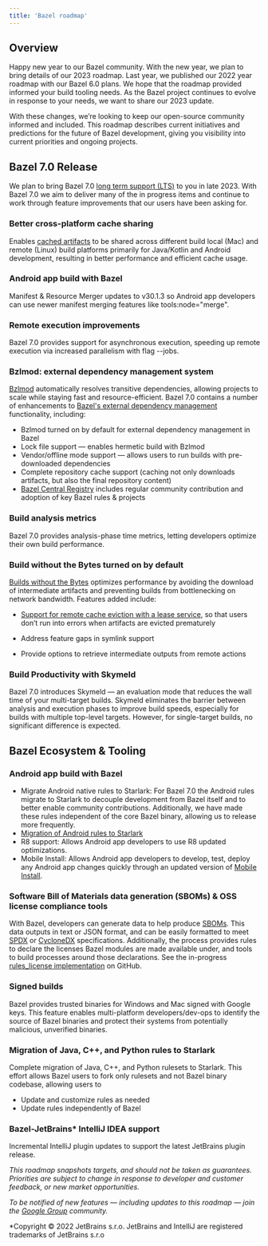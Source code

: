 ```yaml
---
title: 'Bazel roadmap'
---
```


## Overview

Happy new year to our Bazel community. With the new year, we plan to bring details of our 2023 roadmap. Last year, we published our 2022 year roadmap with our Bazel 6.0 plans. We hope that the roadmap provided informed your build tooling needs. As the Bazel project continues to evolve in response to your needs, we want to share our 2023 update.

With these changes, we’re looking to keep our open-source community informed and included. This roadmap describes current initiatives and predictions for the future of Bazel development, giving you visibility into current priorities and ongoing projects.

## Bazel 7.0 Release
We plan to bring Bazel 7.0 [long term support (LTS)](https://bazel.build/versions/7.1.0/release/versioning) to you in late 2023. With Bazel 7.0 we aim to deliver many of the in progress items and continue to work through feature improvements that our users have been asking for.

### Better cross-platform cache sharing
Enables [cached artifacts](https://docs.google.com/document/d/1o0mrl2DanfV_6kB_Kf_jUdge13CQ8CvCiqeni2o-rvA/edit#heading=h.mvuo768l4ja2) to be shared across different build local (Mac) and remote (Linux) build platforms primarily for Java/Kotlin and Android development, resulting in better performance and efficient cache usage.

### Android app build with Bazel
Manifest & Resource Merger updates to v30.1.3 so Android app developers can use newer manifest merging features like tools:node="merge".

### Remote execution improvements
Bazel 7.0 provides support for asynchronous execution, speeding up remote execution via increased parallelism with flag --jobs.

### Bzlmod: external dependency management system
[Bzlmod](https://bazel.build/versions/7.1.0/docs/bzlmod) automatically resolves transitive dependencies, allowing projects to scale while staying fast and resource-efficient. Bazel 7.0 contains a number of enhancements to [Bazel's external dependency management](https://docs.google.com/document/d/1moQfNcEIttsk6vYanNKIy3ZuK53hQUFq1b1r0rmsYVg/edit#heading=h.lgyp7ubwxmjc) functionality, including:

-   Bzlmod turned on by default for external dependency management in Bazel
-   Lock file support — enables hermetic build with Bzlmod
-   Vendor/offline mode support — allows users to run builds with pre-downloaded dependencies
-   Complete repository cache support (caching not only downloads artifacts, but also the final repository content)
-   [Bazel Central Registry](https://registry.bazel.build/) includes regular community contribution and adoption of key Bazel rules & projects

### Build analysis metrics
Bazel 7.0 provides analysis-phase time metrics, letting developers optimize their own build performance.

### Build without the Bytes turned on by default
[Builds without the Bytes](https://github.com/bazelbuild/bazel/issues/6862) optimizes performance by avoiding the download of intermediate artifacts and preventing builds from bottlenecking on network bandwidth. Features added include:

-   [Support for remote cache eviction with a lease service](https://docs.google.com/document/d/1wM61xufcMS5W0LQ0ar5JBREiN9zKfgu6AnHVD7BSkR4/edit#heading=h.mflzzzunlhlz), so that users don’t run into errors when artifacts are evicted prematurely

-   Address feature gaps in symlink support
-   Provide options to retrieve intermediate outputs from remote actions

### Build Productivity with Skymeld
Bazel 7.0 introduces Skymeld — an evaluation mode that reduces the wall time of your multi-target builds. Skymeld eliminates the barrier between analysis and execution phases to improve build speeds, especially for builds with multiple top-level targets. However, for single-target builds, no significant difference is expected.

## Bazel Ecosystem & Tooling

### Android app build with Bazel
-   Migrate Android native rules to Starlark: For Bazel 7.0 the Android rules migrate to Starlark to decouple development from Bazel itself and to better enable community contributions. Additionally, we have made these rules independent of the core Bazel binary, allowing us to release more frequently.
-   [Migration of Android rules to Starlark](https://bazel.build/versions/7.1.0/reference/be/android)
-   R8 support: Allows Android app developers to use R8 updated optimizations.
-   Mobile Install: Allows Android app developers to develop, test, deploy any Android app changes quickly through an updated version of [Mobile Install](https://bazel.build/versions/7.1.0/docs/mobile-install).

### Software Bill of Materials data generation (SBOMs) & OSS license compliance tools
With Bazel, developers can generate data to help produce [SBOMs](https://security.googleblog.com/2022/06/sbom-in-action-finding-vulnerabilities.html). This data outputs in text or JSON format, and can be easily formatted to meet [SPDX](https://spdx.dev/specifications/) or [CycloneDX](https://cyclonedx.org/specification/overview/) specifications. Additionally, the process provides rules to declare the licenses Bazel modules are made available under, and tools to build processes around those declarations. See the in-progress [rules_license implementation](https://github.com/bazelbuild/rules_license) on GitHub.

### Signed builds
Bazel provides trusted binaries for Windows and Mac signed with Google keys. This feature enables multi-platform developers/dev-ops to identify the source of Bazel binaries and protect their systems from potentially malicious, unverified binaries.

### Migration of Java, C++, and Python rules to Starlark
Complete migration of Java, C++, and Python rulesets to Starlark. This effort allows Bazel users to fork only rulesets and not Bazel binary codebase, allowing users to

-   Update and customize rules as needed
-   Update rules independently of Bazel

### Bazel-JetBrains* IntelliJ IDEA support
Incremental IntelliJ plugin updates to support the latest JetBrains plugin release.

*This roadmap snapshots targets, and should not be taken as guarantees. Priorities are subject to change in response to developer and customer feedback, or new market opportunities.*

*To be notified of new features — including updates to this roadmap — join the [Google Group](https://groups.google.com/g/bazel-discuss) community.*

*Copyright © 2022 JetBrains s.r.o. JetBrains and IntelliJ are registered trademarks of JetBrains s.r.o